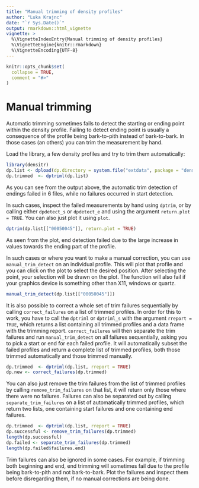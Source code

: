 ```yaml
---
title: "Manual trimming of density profiles"
author: "Luka Krajnc"
date: "`r Sys.Date()`"
output: rmarkdown::html_vignette
vignette: >
  %\VignetteIndexEntry{Manual trimming of density profiles}
  %\VignetteEngine{knitr::rmarkdown}
  %\VignetteEncoding{UTF-8}
---
```


```r
knitr::opts_chunk$set(
  collapse = TRUE,
  comment = "#>"
)
```

# Manual trimming
Automatic trimming sometimes fails to detect the starting or ending point within the density profile. Failing to detect ending point is usually a consequence of the profile being bark-to-pith instead of bark-to-bark. In those cases (an others) you can trim the measurement by hand.

Load the library, a few density profiles and try to trim them automatically:
```r
library(densitr)
dp.list <- dpload(dp.directory = system.file("extdata", package = "densiter"))
dp.trimmed  <- dptriml(dp.list)
```

As you can see from the output above, the automatic trim detection of endings failed in 6 files, while no failures occurred in start detection.

In such cases, inspect the failed measurements by hand using `dptrim`, or by calling either `dpdetect_s` or `dpdetect_e` and using the argument `return.plot = TRUE`. You can also just plot it using `plot`.

```r
dptrim(dp.list[["00050045"]], return.plot = TRUE)
```

As seen from the plot, end detection failed due to the large increase in values towards the ending part of the profile.

In such cases or where you want to make a manual correction, you can use `manual_trim_detect` on an individual profile. This will plot that profile and you can click on the plot to select the desired position. After selecting the point, your selection will be drawn on the plot. The function will also fail if your graphics device is something other than X11, windows or quartz.
```r
manual_trim_detect(dp.list[["00050045"]])
```

It is also possible to correct a whole set of trim failures sequentially by calling `correct_failures` on a list of trimmed profiles. In order for this to work, you have to call the `dptriml` or `dptriml_s` with the argument `rreport = TRUE`, which returns a list containing all trimmed profiles and a data frame with the trimming report. `correct_failures` will then separate the trim failures and run `manual_trim_detect` on all failures sequentially, asking you to pick a start or end for each failed profile. It will automatically subset the failed profiles and return a complete list of trimmed profiles, both those trimmed automatically and those trimmed manually.

```r
dp.trimmed  <- dptriml(dp.list, rreport = TRUE)
dp.new <- correct_failures(dp.trimmed)
```

You can also just remove the trim failures from the list of trimmed profiles by calling `remove_trim_failures` on that list, it will return only those where there were no failures. Failures can also be separated out by calling `separate_trim_failures` on a list of automatically trimmed profiles, which return two lists, one containing start failures and one containing end failures.
```r
dp.trimmed  <- dptriml(dp.list, rreport = TRUE)
dp.successful <- remove_trim_failures(dp.trimmed)
length(dp.successful)
dp.failed <- separate_trim_failures(dp.trimmed)
length(dp.failed$failures.end)
```

Trim failures can also be ignored in some cases. For example, if trimming both beginning and end, end trimming will sometimes fail due to the profile being bark-to-pith and not bark-to-bark. Plot the failures and inspect them before disregarding them, if no manual corrections are being done.
